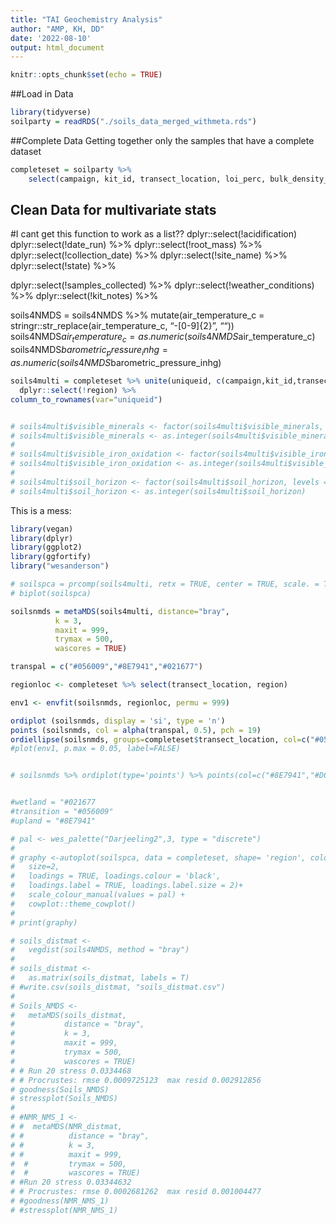 ```yaml
---
title: "TAI Geochemistry Analysis"
author: "AMP, KH, DD"
date: '2022-08-10'
output: html_document
---
```


```r
knitr::opts_chunk$set(echo = TRUE)
```

##Load in Data
```r
library(tidyverse)
soilparty = readRDS("./soils_data_merged_withmeta.rds")

```

##Complete Data
Getting together only the samples that have a complete dataset 
```r
completeset = soilparty %>%
    select(campaign, kit_id, transect_location, loi_perc, bulk_density_g_cm3, gwc_perc, tn_perc, tc_perc, specific_conductance_us_cm, ph, region, percent_clay, percent_sand) %>% select(!ends_with("_flag")) %>% na.omit()
```


## Clean Data for multivariate stats
#I cant get this function to work as a list??
dplyr::select(!acidification)
dplyr::select(!date_run) %>%
dplyr::select(!root_mass) %>%
dplyr::select(!collection_date) %>%
dplyr::select(!site_name) %>%
dplyr::select(!state) %>%

dplyr::select(!samples_collected) %>%
dplyr::select(!weather_conditions) %>%
dplyr::select(!kit_notes) %>%

soils4NMDS = soils4NMDS %>% mutate(air_temperature_c = stringr::str_replace(air_temperature_c, "-[0-9]{2}", ""))
soils4NMDS$air_temperature_c = as.numeric(soils4NMDS$air_temperature_c)
soils4NMDS$barometric_pressure_inhg= as.numeric(soils4NMDS$barometric_pressure_inhg)


```r

soils4multi = completeset %>% unite(uniqueid, c(campaign,kit_id,transect_location)) %>% 
  dplyr::select(!region) %>%
column_to_rownames(var="uniqueid")


# soils4multi$visible_minerals <- factor(soils4multi$visible_minerals, levels =c("None", "Mica", "Quartz"))
# soils4multi$visible_minerals <- as.integer(soils4multi$visible_minerals)
# 
# soils4multi$visible_iron_oxidation <- factor(soils4multi$visible_iron_oxidation, levels =c("No", "Yes"))
# soils4multi$visible_iron_oxidation <- as.integer(soils4multi$visible_iron_oxidation)
# 
# soils4multi$soil_horizon <- factor(soils4multi$soil_horizon, levels =c("Organic", "Mineral", "Organic, Mineral"))
# soils4multi$soil_horizon <- as.integer(soils4multi$soil_horizon)


```

This is a mess: 

```r
library(vegan)
library(dplyr)
library(ggplot2)
library(ggfortify)
library("wesanderson")

# soilspca = prcomp(soils4multi, retx = TRUE, center = TRUE, scale. = TRUE)
# biplot(soilspca)

soilsnmds = metaMDS(soils4multi, distance="bray", 
          k = 3,
          maxit = 999, 
          trymax = 500,
          wascores = TRUE)

transpal = c("#056009","#8E7941","#021677")

regionloc <- completeset %>% select(transect_location, region)

env1 <- envfit(soilsnmds, regionloc, permu = 999)

ordiplot (soilsnmds, display = 'si', type = 'n')
points (soilsnmds, col = alpha(transpal, 0.5), pch = 19)
ordiellipse(soilsnmds, groups=completeset$transect_location, col=c("#056009","#8E7941","#021677"))
#plot(env1, p.max = 0.05, label=FALSE)


# soilsnmds %>% ordiplot(type='points') %>% points(col=c("#8E7941","#DCCD6A","#27220F")) %>% ordiellipse(groups=completeset$transect_location, col=c("#8E7941","#DCCD6A","#27220F"),label = TRUE)


#wetland = "#021677
#transition = "#056009"
#upland = "#8E7941"

# pal <- wes_palette("Darjeeling2",3, type = "discrete")
# 
# graphy <-autoplot(soilspca, data = completeset, shape= 'region', colour= 'transect_location',
#   size=2,
#   loadings = TRUE, loadings.colour = 'black',
#   loadings.label = TRUE, loadings.label.size = 2)+
#   scale_colour_manual(values = pal) + 
#   cowplot::theme_cowplot()
# 
# print(graphy)

```

```r
# soils_distmat <- 
#   vegdist(soils4NMDS, method = "bray")
# 
# soils_distmat <- 
#   as.matrix(soils_distmat, labels = T)
# #write.csv(soils_distmat, "soils_distmat.csv")
# 
# Soils_NMDS <-
#   metaMDS(soils_distmat,
#           distance = "bray",
#           k = 3,
#           maxit = 999, 
#           trymax = 500,
#           wascores = TRUE)
# # Run 20 stress 0.0334468 
# # Procrustes: rmse 0.0009725123  max resid 0.002912856 
# goodness(Soils_NMDS)
# stressplot(Soils_NMDS)
# 
# #NMR_NMS_1 <-
# #  metaMDS(NMR_distmat,
# #          distance = "bray",
# #          k = 3,
# #          maxit = 999, 
#  #         trymax = 500,
#  #         wascores = TRUE)
# #Run 20 stress 0.03344632 
# # Procrustes: rmse 0.0002681262  max resid 0.001004477 
# #goodness(NMR_NMS_1)
# #stressplot(NMR_NMS_1)
```

